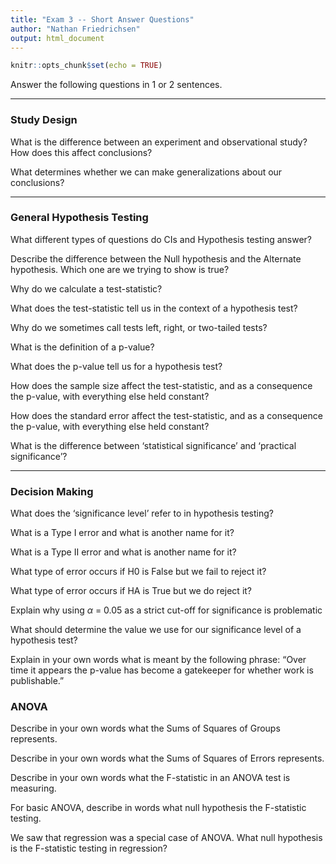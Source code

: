 ---
title: "Exam 3 -- Short Answer Questions"
author: "Nathan Friedrichsen"
output: html_document
---

```{r setup, include=FALSE}
knitr::opts_chunk$set(echo = TRUE)
```

Answer the following questions in 1 or 2 sentences.

--- 

### Study Design

What is the difference between an experiment and observational study? How does this affect conclusions?

What determines whether we can make generalizations about our conclusions?

---

### General Hypothesis Testing

What different types of questions do CIs and Hypothesis testing answer? 

Describe the difference between the Null hypothesis and the Alternate hypothesis. Which one are we trying to show is true? 

Why do we calculate a test-statistic?

What does the test-statistic tell us in the context of a hypothesis test?

Why do we sometimes call tests left, right, or two-tailed tests? 

What is the definition of a p-value?

What does the p-value tell us for a hypothesis test?

How does the sample size affect the test-statistic, and as a consequence the p-value, with everything else held constant? 

How does the standard error affect the test-statistic, and as a consequence the p-value, with everything else held constant? 

What is the difference between ‘statistical significance’ and ‘practical significance’?

---

### Decision Making

What does the ‘significance level’ refer to in hypothesis testing?

What is a Type I error and what is another name for it?

What is a Type II error and what is another name for it?

What type of error occurs if H0 is False but we fail to reject it? 

What type of error occurs if HA is True but we do reject it? 

Explain why using $\alpha$ = 0.05 as a strict cut-off for significance is problematic

What should determine the value we use for our significance level of a hypothesis test?

Explain in your own words what is meant by the following phrase: “Over time it appears the p-value has become a gatekeeper for whether work is publishable.”

### ANOVA

Describe in your own words what the Sums of Squares of Groups represents.

Describe in your own words what the Sums of Squares of Errors represents.

Describe in your own words what the F-statistic in an ANOVA test is measuring.

For basic ANOVA, describe in words what null hypothesis the F-statistic testing.

We saw that regression was a special case of ANOVA. What null hypothesis is the F-statistic testing in regression?
